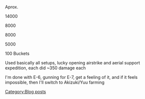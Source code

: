 Aprox.

14000{{Fuel}}

8000{{Ammo}}

8000{{Steel}}

5000{{Bauxite}}

100 Buckets

Used basically all setups, lucky opening airstrike and aerial support expedition, each did ~350 damage each



I'm done with E-6, gunning for E-7, get a feeling of it, and if it feels impossible, then I'll switch to Akizuki/Yuu farming
[[Category:Blog posts]]